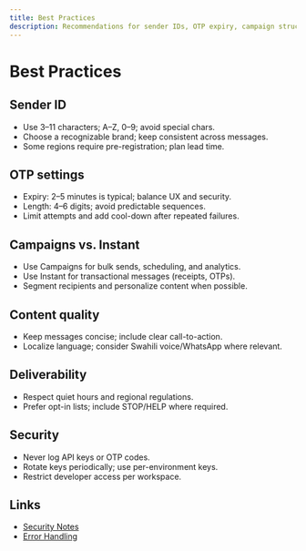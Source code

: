 ```yaml
---
title: Best Practices
description: Recommendations for sender IDs, OTP expiry, campaign structuring, and security.
---
```


# Best Practices

## Sender ID

- Use 3–11 characters; A–Z, 0–9; avoid special chars.
- Choose a recognizable brand; keep consistent across messages.
- Some regions require pre-registration; plan lead time.

## OTP settings

- Expiry: 2–5 minutes is typical; balance UX and security.
- Length: 4–6 digits; avoid predictable sequences.
- Limit attempts and add cool-down after repeated failures.

## Campaigns vs. Instant

- Use Campaigns for bulk sends, scheduling, and analytics.
- Use Instant for transactional messages (receipts, OTPs).
- Segment recipients and personalize content when possible.

## Content quality

- Keep messages concise; include clear call-to-action.
- Localize language; consider Swahili voice/WhatsApp where relevant.

## Deliverability

- Respect quiet hours and regional regulations.
- Prefer opt-in lists; include STOP/HELP where required.

## Security

- Never log API keys or OTP codes.
- Rotate keys periodically; use per-environment keys.
- Restrict developer access per workspace.

## Links

- [Security Notes](/security-notes)
- [Error Handling](/error-handling)
